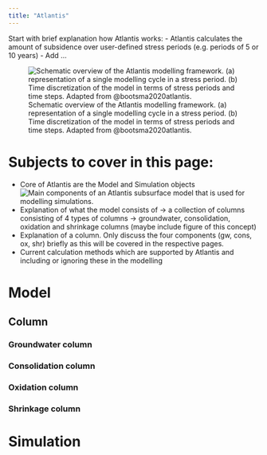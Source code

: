 ```yaml
---
title: "Atlantis"
---
```


Start with brief explanation how Atlantis works:
- Atlantis calculates the amount of subsidence over user-defined stress periods (e.g. periods of 5 or 10 years)
- Add ...

![Schematic overview of the Atlantis modelling framework. (a) representation of a single modelling cycle in a stress period. (b) Time discretization of the model in terms of stress periods and time steps. Adapted from @bootsma2020atlantis.](../images/schematic_modelling-01.png){#fig-schematic}

# Subjects to cover in this page:
- Core of Atlantis are the Model and Simulation objects
![Main components of an Atlantis subsurface model that is used for modelling simulations.](../images/components_model-01.png){#fig-components}
- Explanation of what the model consists of -> a collection of columns consisting of 4 types of columns -> groundwater, consolidation, oxidation and shrinkage columns (maybe include figure of this concept)
- Explanation of a column. Only discuss the four components (gw, cons, ox, shr) briefly as this will be covered in the respective pages.
- Current calculation methods which are supported by Atlantis and including or ignoring these in the modelling

# Model

## Column

### Groundwater column

### Consolidation column

### Oxidation column

### Shrinkage column

# Simulation
